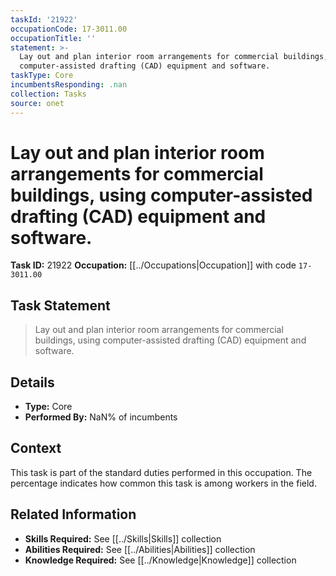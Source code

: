 ```yaml
---
taskId: '21922'
occupationCode: 17-3011.00
occupationTitle: ''
statement: >-
  Lay out and plan interior room arrangements for commercial buildings, using
  computer-assisted drafting (CAD) equipment and software.
taskType: Core
incumbentsResponding: .nan
collection: Tasks
source: onet
---
```

# Lay out and plan interior room arrangements for commercial buildings, using computer-assisted drafting (CAD) equipment and software.

**Task ID:** 21922
**Occupation:** [[../Occupations|Occupation]] with code `17-3011.00`

## Task Statement

> Lay out and plan interior room arrangements for commercial buildings, using computer-assisted drafting (CAD) equipment and software.

## Details

- **Type:** Core
- **Performed By:** NaN% of incumbents

## Context

This task is part of the standard duties performed in this occupation. The percentage indicates how common this task is among workers in the field.

## Related Information

- **Skills Required:** See [[../Skills|Skills]] collection
- **Abilities Required:** See [[../Abilities|Abilities]] collection
- **Knowledge Required:** See [[../Knowledge|Knowledge]] collection
